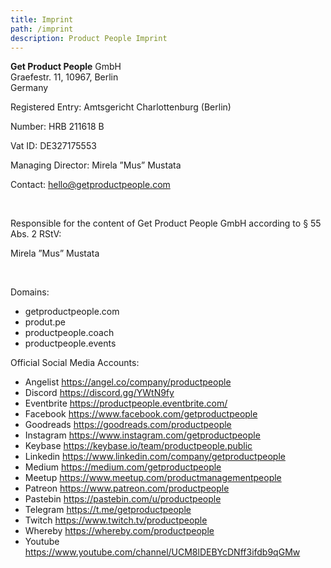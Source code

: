 ```yaml
---
title: Imprint
path: /imprint
description: Product People Imprint
---
```


<strong>Get Product People</strong> GmbH
<br />
Graefestr. 11, 10967, Berlin
<br />
Germany

Registered Entry: Amtsgericht Charlottenburg (Berlin)

Number: HRB 211618 B

Vat ID: DE327175553

Managing Director: Mirela ”Mus” Mustata

Contact: hello@getproductpeople.com

<br />

Responsible for the content of Get Product People GmbH according to § 55 Abs. 2 RStV:

Mirela ”Mus” Mustata

<br />

Domains:
- getproductpeople.com
- produt.pe
- productpeople.coach
- productpeople.events

Official Social Media Accounts:
- Angelist https://angel.co/company/productpeople
- Discord https://discord.gg/YWtN9fy
- Eventbrite https://productpeople.eventbrite.com/
- Facebook https://www.facebook.com/getproductpeople
- Goodreads https://goodreads.com/productpeople
- Instagram https://www.instagram.com/getproductpeople
- Keybase https://keybase.io/team/productpeople.public
- Linkedin https://www.linkedin.com/company/getproductpeople
- Medium https://medium.com/getproductpeople
- Meetup https://www.meetup.com/productmanagementpeople
- Patreon https://www.patreon.com/productpeople
- Pastebin https://pastebin.com/u/productpeople
- Telegram https://t.me/getproductpeople
- Twitch https://www.twitch.tv/productpeople
- Whereby https://whereby.com/productpeople
- Youtube https://www.youtube.com/channel/UCM8lDEBYcDNff3ifdb9qGMw
